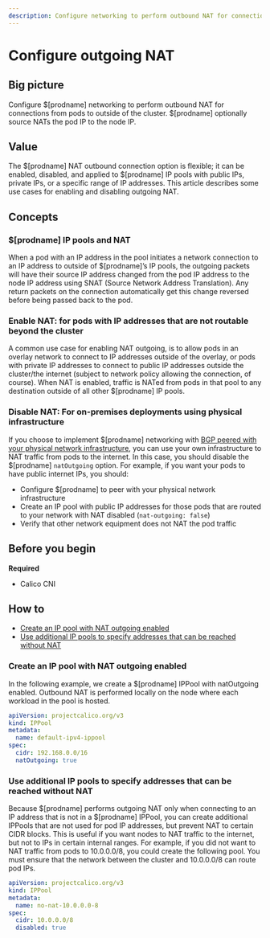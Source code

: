 ```yaml
---
description: Configure networking to perform outbound NAT for connections from pods to outside of the cluster.
---
```


# Configure outgoing NAT

## Big picture

Configure $[prodname] networking to perform outbound NAT for connections from pods to outside of the cluster. $[prodname] optionally source NATs the pod IP to the node IP.

## Value

The $[prodname] NAT outbound connection option is flexible; it can be enabled, disabled, and applied to $[prodname] IP pools with public IPs, private IPs, or a specific range of IP addresses. This article describes some use cases for enabling and disabling outgoing NAT.

## Concepts

### $[prodname] IP pools and NAT

When a pod with an IP address in the pool initiates a network connection to an IP address to outside of $[prodname]’s IP pools, the outgoing packets will have their source IP address changed from the pod IP address to the node IP address using SNAT (Source Network Address Translation). Any return packets on the connection automatically get this change reversed before being passed back to the pod.

### Enable NAT: for pods with IP addresses that are not routable beyond the cluster

A common use case for enabling NAT outgoing, is to allow pods in an overlay network to connect to IP addresses outside of the overlay, or pods with private IP addresses to connect to public IP addresses outside the cluster/the internet (subject to network policy allowing the connection, of course). When NAT is enabled, traffic is NATed from pods in that pool to any destination outside of all other $[prodname] IP pools.

### Disable NAT: For on-premises deployments using physical infrastructure

If you choose to implement $[prodname] networking with [BGP peered with your physical network infrastructure](bgp.mdx), you can use your own infrastructure to NAT traffic from pods to the internet. In this case, you should disable the $[prodname] `natOutgoing` option. For example, if you want your pods to have public internet IPs, you should:

- Configure $[prodname] to peer with your physical network infrastructure
- Create an IP pool with public IP addresses for those pods that are routed to your network with NAT disabled (`nat-outgoing: false`)
- Verify that other network equipment does not NAT the pod traffic

## Before you begin

**Required**

- Calico CNI

## How to

- [Create an IP pool with NAT outgoing enabled](#create-an-ip-pool-with-nat-outgoing-enabled)
- [Use additional IP pools to specify addresses that can be reached without NAT](#use-additional-ip-pools-to-specify-addresses-that-can-be-reached-without-nat)

### Create an IP pool with NAT outgoing enabled

In the following example, we create a $[prodname] IPPool with natOutgoing enabled. Outbound NAT is performed locally on the node where each workload in the pool is hosted.

```yaml
apiVersion: projectcalico.org/v3
kind: IPPool
metadata:
  name: default-ipv4-ippool
spec:
  cidr: 192.168.0.0/16
  natOutgoing: true
```

### Use additional IP pools to specify addresses that can be reached without NAT

Because $[prodname] performs outgoing NAT only when connecting to an IP address that is not in a $[prodname] IPPool, you can create additional IPPools that are not used for pod IP addresses, but prevent NAT to certain CIDR blocks. This is useful if you want nodes to NAT traffic to the internet, but not to IPs in certain internal ranges. For example, if you did not want to NAT traffic from pods to 10.0.0.0/8, you could create the following pool. You must ensure that the network between the cluster and 10.0.0.0/8 can route pod IPs.

```yaml
apiVersion: projectcalico.org/v3
kind: IPPool
metadata:
  name: no-nat-10.0.0.0-8
spec:
  cidr: 10.0.0.0/8
  disabled: true
```

